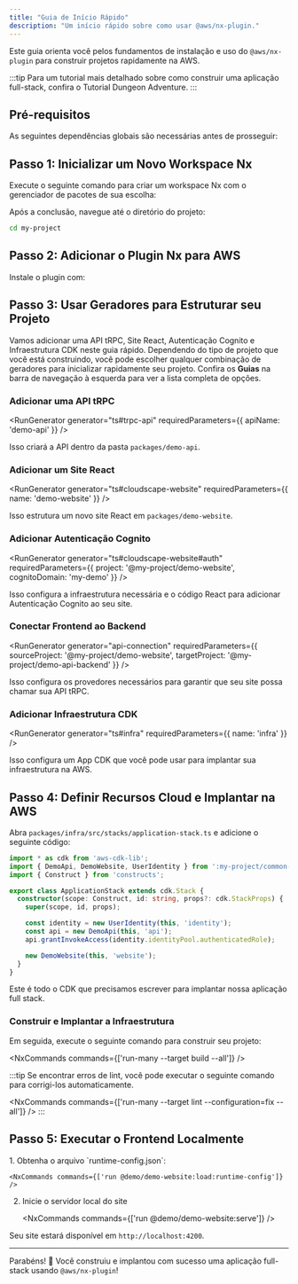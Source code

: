 ```yaml
---
title: "Guia de Início Rápido"
description: "Um início rápido sobre como usar @aws/nx-plugin."
---
```





Este guia orienta você pelos fundamentos de instalação e uso do `@aws/nx-plugin` para construir projetos rapidamente na AWS.

:::tip
Para um tutorial mais detalhado sobre como construir uma aplicação full-stack, confira o <Link path="get_started/tutorials/dungeon-game/overview">Tutorial Dungeon Adventure</Link>.
:::

## Pré-requisitos

As seguintes dependências globais são necessárias antes de prosseguir:

<Prerequisites />

## Passo 1: Inicializar um Novo Workspace Nx

Execute o seguinte comando para criar um workspace Nx com o gerenciador de pacotes de sua escolha:

<CreateNxWorkspaceCommand workspace="my-project" />

Após a conclusão, navegue até o diretório do projeto:

```sh
cd my-project
```

## Passo 2: Adicionar o Plugin Nx para AWS

Instale o plugin com:

<InstallCommand dev pkg="@aws/nx-plugin" />

## Passo 3: Usar Geradores para Estruturar seu Projeto

Vamos adicionar uma API tRPC, Site React, Autenticação Cognito e Infraestrutura CDK neste guia rápido. Dependendo do tipo de projeto que você está construindo, você pode escolher qualquer combinação de geradores para inicializar rapidamente seu projeto. Confira os __Guias__ na barra de navegação à esquerda para ver a lista completa de opções.

### Adicionar uma API tRPC

<RunGenerator generator="ts#trpc-api" requiredParameters={{ apiName: 'demo-api' }} />

Isso criará a API dentro da pasta `packages/demo-api`.

### Adicionar um Site React

<RunGenerator generator="ts#cloudscape-website" requiredParameters={{ name: 'demo-website' }} />

Isso estrutura um novo site React em `packages/demo-website`.

### Adicionar Autenticação Cognito

<RunGenerator generator="ts#cloudscape-website#auth" requiredParameters={{ project: '@my-project/demo-website', cognitoDomain: 'my-demo' }} />

Isso configura a infraestrutura necessária e o código React para adicionar Autenticação Cognito ao seu site.

### Conectar Frontend ao Backend

<RunGenerator generator="api-connection" requiredParameters={{ sourceProject: '@my-project/demo-website', targetProject: '@my-project/demo-api-backend' }} />

Isso configura os provedores necessários para garantir que seu site possa chamar sua API tRPC.

### Adicionar Infraestrutura CDK

<RunGenerator generator="ts#infra" requiredParameters={{ name: 'infra' }} />

Isso configura um App CDK que você pode usar para implantar sua infraestrutura na AWS.

## Passo 4: Definir Recursos Cloud e Implantar na AWS

Abra `packages/infra/src/stacks/application-stack.ts` e adicione o seguinte código:

```typescript
import * as cdk from 'aws-cdk-lib';
import { DemoApi, DemoWebsite, UserIdentity } from ':my-project/common-constructs';
import { Construct } from 'constructs';

export class ApplicationStack extends cdk.Stack {
  constructor(scope: Construct, id: string, props?: cdk.StackProps) {
    super(scope, id, props);

    const identity = new UserIdentity(this, 'identity');
    const api = new DemoApi(this, 'api');
    api.grantInvokeAccess(identity.identityPool.authenticatedRole);

    new DemoWebsite(this, 'website');
  }
}
```

Este é todo o CDK que precisamos escrever para implantar nossa aplicação full stack.

### Construir e Implantar a Infraestrutura

Em seguida, execute o seguinte comando para construir seu projeto:

<NxCommands commands={['run-many --target build --all']} />

:::tip
Se encontrar erros de lint, você pode executar o seguinte comando para corrigi-los automaticamente.

<NxCommands commands={['run-many --target lint --configuration=fix --all']} />
:::

## Passo 5: Executar o Frontend Localmente

<Steps>
1. Obtenha o arquivo `runtime-config.json`:

    <NxCommands commands={['run @demo/demo-website:load:runtime-config']} />

2. Inicie o servidor local do site

    <NxCommands commands={['run @demo/demo-website:serve']} />
</Steps>

Seu site estará disponível em `http://localhost:4200`.

---

Parabéns! 🎉 Você construiu e implantou com sucesso uma aplicação full-stack usando `@aws/nx-plugin`!